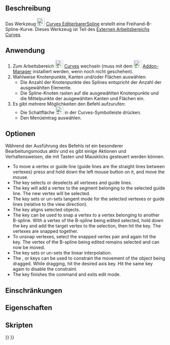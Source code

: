 <languages/>

{{Docnav/de
|[[Curves_Line/de|Linie]]
|[[Curves_ExtendCurve/de|KurveVerlängern]]
|[[Curves_Workbench/de|Curves]]
|IconL=Curves_Line.svg
|IconR=Curves_ExtendCurve.svg
|IconC=Curves_workbench_icon.svg
}}

{{GuiCommand/de
|Name=Curves EditableSpline
|Name/de=Curves EditierbarerSpline
|MenuLocation=Curves → Freehand BSpline
|Workbenches=[[Curves_Workbench/de|Curves]]
}}

<span id="Description"></span>
==Beschreibung==

Das Werkzeug [[Image:Curves_EditableSpline.svg|24px]] [[Curves_EditableSpline|Curves EditierbarerSpline]] erstellt eine Freihand-B-Spline-Kurve. Dieses Werkzeug ist Teil des [[external workbenches/de|Externen Arbeitsbereichs]] [[Curves Workbench/de|Curves]].

<span id="Usage"></span>
==Anwendung==

# Zum Arbeitsbereich [[Image:Curves_workbench_icon.svg|24px]] [[Curves_Workbench/de|Curves]] wechseln (muss mit dem  [[Image:Std_AddonMgr.svg|24px]] [[Std_AddonMgr/de|Addon-Manager]] installiert werden, wenn noch nicht geschehen).
# Wahlweise Knotenpunkte, Kanten und/oder Flächen auswählen:
#* Die Anzahl der Knotenpunkte des Splines entspricht der Anzahl der ausgewählten Elemente.
#* Die Spline-Knoten rasten auf die ausgewählten Knotenpunkte und die Mittelpunkte der ausgewählten Kanten und Flächen ein.
# Es gibt mehrere Möglichkeiten den Befehl aufzurufen:
#* Die Schaltfläche [[Image:Curves_EditableSpline.svg|24px]] in der Curves-Symbolleiste drücken.
#* Den Menüeintrag {{MenuCommand|Curves → Freehand BSpline}} auswählen.

<span id="Options"></span>
==Optionen==

Während der Ausführung des Befehls ist ein besonderer Bearbeitungsmodus aktiv und es gibt einige Aktionen und Verhaltensweisen, die mit Tasten und Mausklicks gesteuert werden können.

* To move a vertex or guide line (guide lines are the straight lines between vertexes) press and hold down the left mouse button on it, and move the mouse.
* The {{KEY|A}} key selects or deselects all vertexes and guide lines.
* The {{KEY|I}} key will add a vertex to the segment belonging to the selected guide line. The new vertex will be selected.
* The {{KEY|T}} key sets or un-sets tangent mode for the selected vertexes or guide lines (relative to the view direction).
* The {{KEY|P}} key aligns selected objects.
* The {{KEY|S}} key can be used to snap a vertex to a vertex belonging to another B-spline. With a vertex of the B-spline being edited selected, hold down the {{KEY|Ctrl}} key and add the target vertex to the selection, then hit the {{KEY|S}} key. The vertexes are snapped together.
* To unsnap vertexes, select the snapped vertex pair and again hit the {{KEY|S}} key. The vertex of the B-spline being edited remains selected and can now be moved.
* The {{KEY|L}} key sets or un-sets the linear interpolation.
* The {{KEY|X}}, {{KEY|Y}} or {{KEY|Z}} keys can be used to constrain the movement of the object being dragged. While dragging, hit the desired axis key. Hit the same key again to disable the constraint.
* The {{KEY|Q}} key finishes the command and exits edit mode.

<span id="Limitations"></span>
==Einschränkungen==


<span id="Properties"></span>
==Eigenschaften==


<span id="Scripting"></span>
==Skripten==


{{Docnav/de
|[[Curves_Line/de|Linie]]
|[[Curves_ExtendCurve/de|KurveVerlängern]]
|[[Curves_Workbench/de|Curves]]
|IconL=Curves_Line.svg
|IconR=Curves_ExtendCurve.svg
|IconC=Curves_workbench_icon.svg
}}

{{Curves Tools navi{{#translation:}}}}
{{Userdocnavi{{#translation:}}}}